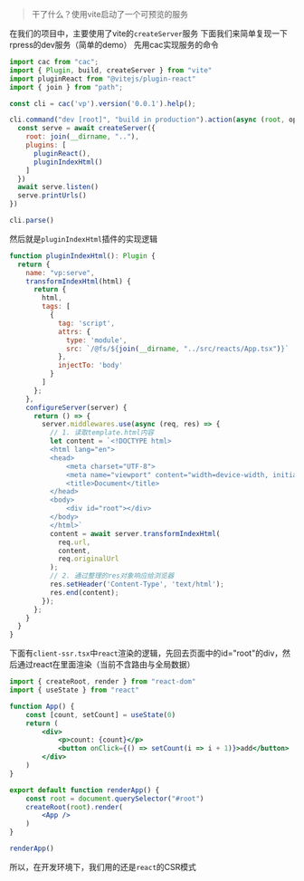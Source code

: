 > 干了什么？使用vite启动了一个可预览的服务

在我们的项目中，主要使用了vite的`createServer`服务
下面我们来简单复现一下rpress的dev服务（简单的demo）
先用cac实现服务的命令
```javascript
import cac from "cac";
import { Plugin, build, createServer } from "vite"
import pluginReact from "@vitejs/plugin-react"
import { join } from "path";

const cli = cac('vp').version('0.0.1').help();

cli.command("dev [root]", "build in production").action(async (root, opts) => {
  const serve = await createServer({
    root: join(__dirname, ".."),
    plugins: [
      pluginReact(),
      pluginIndexHtml()
    ]
  })
  await serve.listen()
  serve.printUrls()
})

cli.parse()
```
然后就是`pluginIndexHtml`插件的实现逻辑
```javascript
function pluginIndexHtml(): Plugin {
  return {
    name: "vp:serve",
    transformIndexHtml(html) {
      return {
        html,
        tags: [
          {
            tag: 'script',
            attrs: {
              type: 'module',
              src: `/@fs/${join(__dirname, "../src/reacts/App.tsx")}`
            },
            injectTo: 'body'
          }
        ]
      };
    },
    configureServer(server) {
      return () => {
        server.middlewares.use(async (req, res) => {
          // 1. 读取template.html内容
          let content = `<!DOCTYPE html>
          <html lang="en">
          <head>
              <meta charset="UTF-8">
              <meta name="viewport" content="width=device-width, initial-scale=1.0">
              <title>Document</title>
          </head>
          <body>
              <div id="root"></div>
          </body>
          </html>`
          content = await server.transformIndexHtml(
            req.url,
            content,
            req.originalUrl
          );
          // 2. 通过整理的res对象响应给浏览器
          res.setHeader('Content-Type', 'text/html');
          res.end(content);
        });
      };
    }
  }
}
```
下面有`client-ssr.tsx`中`react`渲染的逻辑，先回去页面中的id="root"的div，然后通过react在里面渲染（当前不含路由与全局数据）
```jsx
import { createRoot, render } from "react-dom"
import { useState } from "react"

function App() {
    const [count, setCount] = useState(0)
    return (
        <div>
            <p>count: {count}</p>
            <button onClick={() => setCount(i => i + 1)}>add</button>
        </div>
    )
}

export default function renderApp() {
    const root = document.querySelector("#root")
    createRoot(root).render(
        <App />
    )
}

renderApp()
```
所以，在开发环境下，我们用的还是`react`的CSR模式




